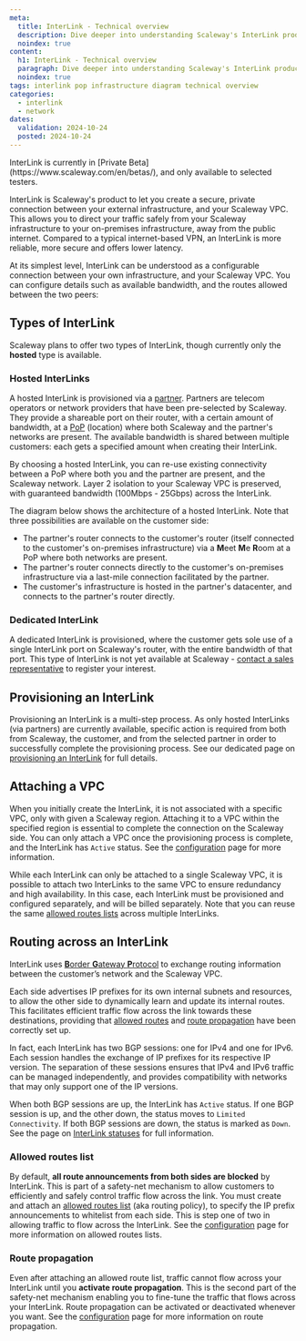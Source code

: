 ```yaml
---
meta:
  title: InterLink - Technical overview
  description: Dive deeper into understanding Scaleway's InterLink product, with technical diagrams, explanations and more.
  noindex: true
content:
  h1: InterLink - Technical overview
  paragraph: Dive deeper into understanding Scaleway's InterLink product, with technical diagrams, explanations and more.
  noindex: true
tags: interlink pop infrastructure diagram technical overview
categories: 
  - interlink
  - network
dates:
  validation: 2024-10-24
  posted: 2024-10-24
---
```


<Message type="important">
InterLink is currently in [Private Beta](https://www.scaleway.com/en/betas/), and only available to selected testers.
</Message>

InterLink is Scaleway's product to let you create a secure, private connection between your external infrastructure, and your Scaleway VPC. This allows you to direct your traffic safely from your Scaleway infrastructure to your on-premises infrastructure, away from the public internet. Compared to a typical internet-based VPN, an InterLink is more reliable, more secure and offers lower latency.

At its simplest level, InterLink can be understood as a configurable connection between your own infrastructure, and your Scaleway VPC. You can configure details such as available bandwidth, and the routes allowed between the two peers:

<Lightbox src="scaleway-interlink-diag-simple.webp" alt="A diagram shows how a Scaleway VPC, to the left, can be attached to an InterLink, which then connects to external customer infrastructure." />

## Types of InterLink

Scaleway plans to offer two types of InterLink, though currently only the **hosted** type is available.

### Hosted InterLinks

A hosted InterLink is provisioned via a [partner](/network/interlink/concepts/#partner). Partners are telecom operators or network providers that have been pre-selected by Scaleway. They provide a shareable port on their router, with a certain amount of bandwidth, at a [PoP](/network/interlink/concepts/#location) (location) where both Scaleway and the partner's networks are present. The available bandwidth is shared between multiple customers: each gets a specified amount when creating their InterLink.

By choosing a hosted InterLink, you can re-use existing connectivity between a PoP where both you and the partner are present, and the Scaleway network. Layer 2 isolation to your Scaleway VPC is preserved, with guaranteed bandwidth (100Mbps - 25Gbps) across the InterLink.

The diagram below shows the architecture of a hosted InterLink. Note that three possibilities are available on the customer side:
- The partner's router connects to the customer's router (itself connected to the customer's on-premises infrastructure) via a **M**eet **M**e **R**oom at a PoP where both networks are present.
- The partner's router connects directly to the customer's on-premises infrastructure via a last-mile connection facilitated by the partner.
- The customer's infrastructure is hosted in the partner's datacenter, and connects to the partner's router directly.

<Lightbox src="scaleway-interlink-diag-tech.webp" alt="Diagram of Scaleway’s network architecture for connecting customer infrastructure via a partner using a hosted InterLink. On the left, Scaleway’s PAR region includes a VPC with an InterLink and vRouter connected to the PAR backbone. This links to a Point of Presence (PoP) in Paris (TH2), where both Scaleway and partner routers are located. The partner’s infrastructure connects the Paris PoP to a customer or partner PoP, such as in Marseille. The customer PoP has a partner router and a customer router connected through an MMR (Meet-Me Room). The setup supports either on-premises customer infrastructure via last-mile connection or hosted customer infrastructure in the partner’s data center" />

### Dedicated InterLink

A dedicated InterLink is provisioned, where the customer gets sole use of a single InterLink port on Scaleway's router, with the entire bandwidth of that port. This type of InterLink is not yet available at Scaleway - [contact a sales representative](https://www.scaleway.com/en/contact-sales/) to register your interest.

## Provisioning an InterLink

Provisioning an InterLink is a multi-step process. As only hosted InterLinks (via partners) are currently available, specific action is required from both from Scaleway, the customer, and from the selected partner in order to successfully complete the provisioning process. See our dedicated page on [provisioning an InterLink](/network/interlink/reference-content/provisioning/) for full details.

## Attaching a VPC

When you initially create the InterLink, it is not associated with a specific VPC, only with given a Scaleway region. Attaching it to a VPC within the specified region is essential to complete the connection on the Scaleway side. You can only attach a VPC once the provisioning process is complete, and the InterLink has `Active` status. See the [configuration](/network/interlink/reference-content/configuring/) page for more information.

While each InterLink can only be attached to a single Scaleway VPC, it is possible to attach two InterLinks to the same VPC to ensure redundancy and high availability. In this case, each InterLink must be provisioned and configured separately, and will be billed separately. Note that you can reuse the same [allowed routes lists](#allowed-routes-list) across multiple InterLinks.

## Routing across an InterLink

InterLink uses [**B**order **G**ateway **P**rotocol](https://en.wikipedia.org/wiki/Border_Gateway_Protocol) to exchange routing information between the customer’s network and the Scaleway VPC. 

Each side advertises IP prefixes for its own internal subnets and resources, to allow the other side to dynamically learn and update its internal routes. This facilitates efficient traffic flow across the link towards these destinations, providing that [allowed routes](#allowed-routes-list) and [route propagation](#route-propagation) have been correctly set up.

In fact, each InterLink has two BGP sessions: one for IPv4 and one for IPv6. Each session handles the exchange of IP prefixes for its respective IP version. The separation of these sessions ensures that IPv4 and IPv6 traffic can be managed independently, and provides compatibility with networks that may only support one of the IP versions. 

When both BGP sessions are up, the InterLink has `Active` status. If one BGP session is up, and the other down, the status moves to `Limited Connectivity`. If both BGP sessions are down, the status is marked as `Down`. See the page on [InterLink statuses](/network/interlink/reference-content/statuses) for full information.

### Allowed routes list

By default, **all route announcements from both sides are blocked** by InterLink. This is part of a safety-net mechanism to allow customers to efficiently and safely control traffic flow across the link. You must create and attach an [allowed routes list](/network/interlink/concepts/#allowed-routes-list) (aka routing policy), to specify the IP prefix announcements to whitelist from each side. This is step one of two in allowing traffic to flow across the InterLink. See the [configuration](/network/interlink/reference-content/configuring/) page for more information on allowed routes lists. 

### Route propagation

Even after attaching an allowed route list, traffic cannot flow across your InterLink until you **activate route propagation**. This is the second part of the safety-net mechanism enabling you to fine-tune the traffic that flows across your InterLink. Route propagation can be activated or deactivated whenever you want. See the [configuration](/network/interlink/reference-content/configuring/) page for more information on route propagation. 
